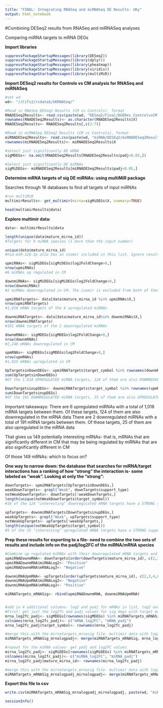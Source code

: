 ```yaml
---
title: "FINAL: Integrating RNASeq and miRNASeq DE Results- UKy"
output: html_notebook
---
```


#Combining DESeq2 results from RNASeq and miRNASeq analyses

Comparing miRNA targets to mRNA DEGs

**Import libraries**
```r
suppressPackageStartupMessages(library(DESeq2))
suppressPackageStartupMessages(library(dplyr))
suppressPackageStartupMessages(library(pheatmap))
suppressPackageStartupMessages(library(viridis))
suppressPackageStartupMessages(library(multiMiR))
```


**Import DESeq2 results for Controls vs CM analysis for RNASeq and miRNASeq**
```r
#set wd
wd<- "//Cifs2/rcdata$/UKRNASeq/"

#Read in RNASeq DESeq2 Results (CM vs Controls), format
RNADESeq2Results<- read.csv(paste(wd, "DESeq2/Final/DGERes_ControlvsCM.csv", sep =""))
rownames(RNADESeq2Results)<- as.character(RNADESeq2Results$X)
RNADESeq2Results<- RNADESeq2Results[,c(2:7)]

#Read in miRNASeq DESeq2 Results (CM vs Controls), format
miRNADESeq2Results<- read.csv(paste(wd, "miRNA/DESEq2/miRNADESeq2Results_matureInput.csv", sep =""))
rownames(miRNADESeq2Results)<- miRNADESeq2Results$X

#select just significantly DE mRNA
sigMDEGs<- na.omit(RNADESeq2Results[RNADESeq2Results$padj<0.05,])

#Select just significantly DE miRNAs
sigMiDEGs<- miRNADESeq2Results[miRNADESeq2Results$padj<0.05,]
```

**Determine mRNA targets of sig DE miRNAs: using multiMiR package**

Searches through 16 databases to find all targets of input miRNAs
```r
#run multiMiR
multimirResults<- get_multimir(mirna=sigMiDEGs$X, summary=TRUE)

head(multimirResults@data)
```


**Explore multimir data:**
```r
data<- multimirResults@data

length(unique(data$mature_mirna_id))
#Targets for 9 miRNA species (1 more than the input number)

unique(data$mature_mirna_id)
#hsa-miR-126-3p also has an isomir included in this list. Ignore results from this isomir?

upmiRNAs<- sigMiDEGs[sigMiDEGs$log2FoldChange>0,]
nrow(upmiRNAs)
#6 miRNAs up regulated in CM

downmiRNAs<- sigMiDEGs[sigMiDEGs$log2FoldChange<0,]
nrow(downmiRNAs)
#2 miRNAs downregulated in CM. The isomir is excluded from both of these lists- only the 8 mature inputs

upmiRNATargets<- data[data$mature_mirna_id %in% upmiRNAs$X,]
nrow(upmiRNATargets)
#1,018 mRNA targets of the 6 upregulated miRNAs

downmiRNATargets<- data[data$mature_mirna_id%in% downmiRNAs$X,]
nrow(downmiRNATargets)
#191 mRNA targets of the 2 downregulated miRNAs

downmRNAs<- sigMDEGs[sigMDEGs$log2FoldChange<0,]
nrow(downmRNAs)
#2,240 mRNAs downregulated in CM

upmRNAs<- sigMDEGs[sigMDEGs$log2FoldChange>0,]
nrow(upmRNAs)
#1,925 mRNAs upregulated in CM

UpTargetsinDownDEGs<- upmiRNATargets$target_symbol %in% rownames(downmRNAs)
sum(UpTargetsinDownDEGs)
#Of the 1,018 UPREGULATED miRNA targets, 124 of them are also DOWNREGULATED in the mRNA data

DownTargetsinupDEGs<- downmiRNATargets$target_symbol %in% rownames(upmRNAs)
sum(DownTargetsinupDEGs)
#Of the 191 DOWNREGULATED miRNA targets, 25 of them are also UPREGULATED in the mRNA data
```

Important takeaways:
There are 6 upregulated miRNAs with a total of 1,018 mRNA targets between them. Of these targets, 124 of them are also downregulated in the mRNA data
There are 2 downregulated miRNAs with a total of 191 mRNA targets between them. Of these targets, 25 of them are also upregulated in the mRNA data

That gives us 149 potentially interesting mRNAs- that is, mRNAs that are significantly different in CM that may be being regulated by miRNAs that are also significantly different in CM

Of those 149 mRNAs: which to focus on?

**One way to narrow down: the database that searches for miRNA/target interactions has a ranking of how "strong" the interaction is- some labeled as "weak". Looking at only the "strong":**
```r
downTargets<- upmiRNATargets[UpTargetsinDownDEGs,]
weakDownTargets<- grepl("Weak", downTargets$support_type)
notWeakDownTargets<- downTargets[!weakDownTargets,]
length(unique(notWeakDownTargets$target_symbol))
#16 of the 124 "interesting" downregulated mRNA targets have a STRONG support type for interacting with their upregulated miRNA

upTargets<- downmiRNATargets[DownTargetsinupDEGs,]
weakUpTargets<- grepl("Weak", upTargets$support_type)
notWeakUpTargets<- upTargets[!weakUpTargets,]
length(unique(notWeakUpTargets$target_symbol))
#5 of the 25 "interesting" upregulated mRNA targets have a STRONG support type for interacting with their downregulated miRNA
```



**Prep these results for exporting to a file- need to combine the two sets of results and include info on the padj/log2FC of the miRNA/mRNA species**
```r
#Combine up regulated miRNAs with their downregulated mRNA targets and downregulated miRNAs with their upregualted mRNA targets
upmiRNADownmRNA<- downTargets[order(downTargets$mature_mirna_id), c(2,3,4,6,7,8)]
upmiRNADownmRNA$miRNALog2<- "Positive"
upmiRNADownmRNA$mRNALog2<- "Negative"

downmiRNAUpmRNA<- upTargets[order(upTargets$mature_mirna_id), c(2,3,4,6,7,8)]
downmiRNAUpmRNA$miRNALog2<- "Negative"
downmiRNAUpmRNA$mRNALog2<- "Positive"

miRNATargets_mRNASig<- rbind(upmiRNADownmRNA, downmiRNAUpmRNA)


#add in 4 additional columns- log2 and padj for mRNAs in list, log2 and padj for miRNAs in list
#First: get just the log2fc and padj values for sig degs with target matches (i.e., all targets in the "mirnaTargets_mrnaSig" file)
mrna_log2fc_padj<- sigMDEGs[rownames(sigMDEGs) %in% miRNATargets_mRNASig$target_symbol, c(2,6)]
colnames(mrna_log2fc_padj)<- c("mRNA_log2FC", "mRNA_padj")
mrna_log2fc_padj$target_symbol<- rownames(mrna_log2fc_padj)

#merge this with the mirnatargets_mrnasig file- multimir data with log2/padj data
miRNATargets_mRNASig_mrnalogpadj<- merge(miRNATargets_mRNASig, mrna_log2fc_padj, by= "target_symbol")

#repeat for the miRNA values- get padj and log2FC values
mirna_log2fc_padj<- sigMiDEGs[rownames(sigMiDEGs) %in% miRNATargets_mRNASig$mature_mirna_id, c(3,7)]
colnames(mirna_log2fc_padj)<- c("miRNA_log2FC", "miRNA_padj")
mirna_log2fc_padj$mature_mirna_id<- rownames(mirna_log2fc_padj)

#merge this with the mirnatargets_mrnasig file- multimir data with log2/padj data
miRNATargets_mRNASig_mrnalogpadj_mirnalogpadj<- merge(miRNATargets_mRNASig_mrnalogpadj, mirna_log2fc_padj, by= "mature_mirna_id")

```


**Export this file to csv**
```r
write.csv(miRNATargets_mRNASig_mrnalogpadj_mirnalogpadj, paste(wd, "miRNA/multiMiR/multimirResults_MatureInput_log2padj.csv", sep =""))
```

```r
sessionInfo()
```

